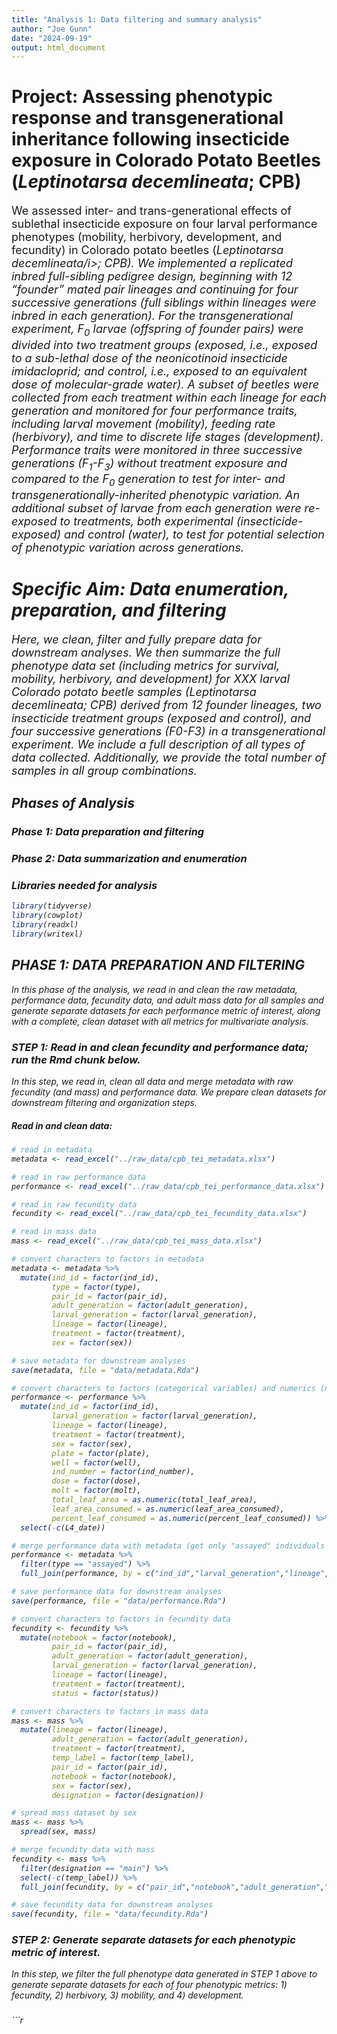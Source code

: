 ```yaml
---
title: "Analysis 1: Data filtering and summary analysis"
author: "Joe Gunn"
date: "2024-09-19"
output: html_document
---
```


# <b>Project:</b> Assessing phenotypic response and transgenerational inheritance following insecticide exposure in Colorado Potato Beetles (<i>Leptinotarsa decemlineata</i>; CPB) 
<font size="+1"> We assessed inter- and trans-generational effects of sublethal insecticide exposure on four larval performance phenotypes (mobility, herbivory, development, and fecundity) in Colorado potato beetles (<i>Leptinotarsa decemlineata/i>; CPB). We implemented a replicated inbred full-sibling pedigree design, beginning with 12 "founder" mated pair lineages and continuing for four successive generations (full siblings within lineages were inbred in each generation). For the transgenerational experiment, F<sub>0</sub> larvae (offspring of founder pairs) were divided into two treatment groups (exposed, i.e., exposed to a sub-lethal dose of the neonicotinoid insecticide imidacloprid; and control, i.e., exposed to an equivalent dose of molecular-grade water). A subset of beetles were collected from each treatment within each lineage for each generation and monitored for four performance traits, including larval movement (mobility), feeding rate (herbivory), and time to discrete life stages (development). Performance traits were monitored in three successive generations (F<sub>1</sub>-F<sub>3</sub>) without treatment exposure and compared to the F<sub>0</sub> generation to test for inter- and transgenerationally-inherited phenotypic variation. An additional subset of larvae from each generation were re-exposed to treatments, both experimental (insecticide-exposed) and control (water), to test for potential selection of phenotypic variation across generations.</font>

# <b>Specific Aim:</b> Data enumeration, preparation, and filtering
<font size="+1">Here, we clean, filter and fully prepare data for downstream analyses. We then summarize the full phenotype data set (including metrics for survival, mobility, herbivory, and development) for XXX larval Colorado potato beetle samples (<i>Leptinotarsa decemlineata</i>; CPB) derived from 12 founder lineages, two insecticide treatment groups (exposed and control), and four successive generations (F0-F3) in a transgenerational experiment. We include a full description of all types of data collected. Additionally, we provide the total number of samples in all group combinations. </font>

## Phases of Analysis
### Phase 1: Data preparation and filtering
### Phase 2: Data summarization and enumeration

### Libraries needed for analysis
```r
library(tidyverse)
library(cowplot)
library(readxl)
library(writexl)
```

## PHASE 1: DATA PREPARATION AND FILTERING
In this phase of the analysis, we read in and clean the raw metadata, performance data, fecundity data, and adult mass data for all samples and generate separate datasets for each performance metric of interest, along with a complete, clean dataset with all metrics for multivariate analysis.

### STEP 1: Read in and clean fecundity and performance data; run the Rmd chunk below.
In this step, we read in, clean all data and merge metadata with raw fecundity (and mass) and performance data. We prepare clean datasets for downstream filtering and organization steps.

##### Read in and clean data:
```r
# read in metadata 
metadata <- read_excel("../raw_data/cpb_tei_metadata.xlsx")

# read in raw performance data 
performance <- read_excel("../raw_data/cpb_tei_performance_data.xlsx")

# read in raw fecundity data
fecundity <- read_excel("../raw_data/cpb_tei_fecundity_data.xlsx")

# read in mass data
mass <- read_excel("../raw_data/cpb_tei_mass_data.xlsx")

# convert characters to factors in metadata
metadata <- metadata %>%
  mutate(ind_id = factor(ind_id),
         type = factor(type),
         pair_id = factor(pair_id),
         adult_generation = factor(adult_generation),
         larval_generation = factor(larval_generation),
         lineage = factor(lineage),
         treatment = factor(treatment),
         sex = factor(sex))

# save metadata for downstream analyses
save(metadata, file = "data/metadata.Rda")

# convert characters to factors (categorical variables) and numerics (numeric variables) in performance data and eliminate L4 date column
performance <- performance %>%
  mutate(ind_id = factor(ind_id),
         larval_generation = factor(larval_generation),
         lineage = factor(lineage),
         treatment = factor(treatment),
         sex = factor(sex),
         plate = factor(plate),
         well = factor(well),
         ind_number = factor(ind_number),
         dose = factor(dose),
         molt = factor(molt),
         total_leaf_area = as.numeric(total_leaf_area),
         leaf_area_consumed = as.numeric(leaf_area_consumed),
         percent_leaf_consumed = as.numeric(percent_leaf_consumed)) %>%
  select(-c(L4_date))

# merge performance data with metadata (get only "assayed" individuals from metadata to reduce confusion, and then merge)
performance <- metadata %>%
  filter(type == "assayed") %>%
  full_join(performance, by = c("ind_id","larval_generation","lineage","treatment","sex"))

# save performance data for downstream analyses
save(performance, file = "data/performance.Rda")

# convert characters to factors in fecundity data
fecundity <- fecundity %>%
  mutate(notebook = factor(notebook),
         pair_id = factor(pair_id),
         adult_generation = factor(adult_generation),
         larval_generation = factor(larval_generation),
         lineage = factor(lineage),
         treatment = factor(treatment),
         status = factor(status))

# convert characters to factors in mass data
mass <- mass %>%
  mutate(lineage = factor(lineage),
         adult_generation = factor(adult_generation),
         treatment = factor(treatment),
         temp_label = factor(temp_label),
         pair_id = factor(pair_id),
         notebook = factor(notebook),
         sex = factor(sex),
         designation = factor(designation))

# spread mass dataset by sex
mass <- mass %>%
  spread(sex, mass)

# merge fecundity data with mass
fecundity <- mass %>%
  filter(designation == "main") %>%
  select(-c(temp_label)) %>%
  full_join(fecundity, by = c("pair_id","notebook","adult_generation","lineage","treatment"))

# save fecundity data for downstream analyses
save(fecundity, file = "data/fecundity.Rda")
```

### STEP 2: Generate separate datasets for each phenotypic metric of interest.
In this step, we filter the full phenotype data generated in STEP 1 above to generate separate datasets for each of four phenotypic metrics: 1) fecundity, 2) herbivory, 3) mobility, and 4) development.

### 

```r
